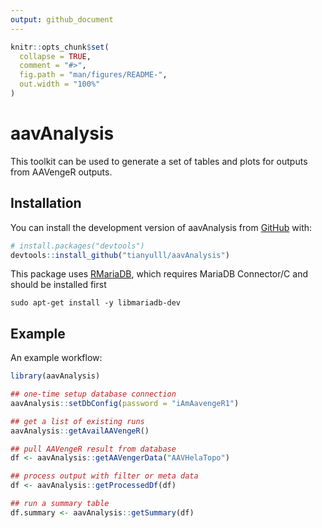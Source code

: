 ```yaml
---
output: github_document
---
```


<!-- README.md is generated from README.Rmd. Please edit that file -->

```r
knitr::opts_chunk$set(
  collapse = TRUE,
  comment = "#>",
  fig.path = "man/figures/README-",
  out.width = "100%"
)
```

# aavAnalysis

<!-- badges: start -->
<!-- badges: end -->

This toolkit can be used to generate a set of tables and plots for outputs from AAVengeR outputs.

## Installation

You can install the development version of aavAnalysis from [GitHub](https://github.com/) with:

``` r
# install.packages("devtools")
devtools::install_github("tianyulll/aavAnalysis")
```

This package uses [RMariaDB](https://github.com/r-dbi/RMariaDB?tab=readme-ov-file), which requires MariaDB Connector/C and should be installed first

```
sudo apt-get install -y libmariadb-dev
```

## Example

An example workflow:

``` r
library(aavAnalysis)

## one-time setup database connection
aavAnalysis::setDbConfig(password = "iAmAavengeR1")

## get a list of existing runs
aavAnalysis::getAvailAAVengeR()

## pull AAVengeR result from database
df <- aavAnalysis::getAAVengerData("AAVHelaTopo")

## process output with filter or meta data
df <- aavAnalysis::getProcessedDf(df)

## run a summary table
df.summary <- aavAnalysis::getSummary(df)
```
